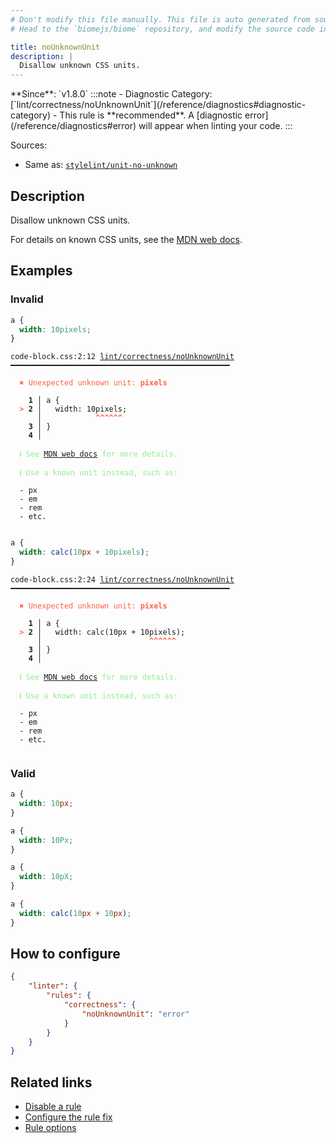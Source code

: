 ```yaml
---
# Don't modify this file manually. This file is auto generated from source, and you will lose your changes next time the website is built.
# Head to the `biomejs/biome` repository, and modify the source code in there.

title: noUnknownUnit
description: |
  Disallow unknown CSS units.
---
```


<Tabs>
<TabItem label="CSS" icon="seti:css">
**Since**: `v1.8.0`
:::note
- Diagnostic Category: [`lint/correctness/noUnknownUnit`](/reference/diagnostics#diagnostic-category)
- This rule is **recommended**. A [diagnostic error](/reference/diagnostics#error) will appear when linting your code.
:::

Sources: 
- Same as: <a href="https://github.com/stylelint/stylelint/blob/main/lib/rules/unit-no-unknown/README.md" target="_blank"><code>stylelint/unit-no-unknown</code></a>

## Description
Disallow unknown CSS units.

For details on known CSS units, see the [MDN web docs](https://developer.mozilla.org/en-US/docs/Learn/CSS/Building_blocks/Values_and_units#lengths).

## Examples

### Invalid

```css
a {
  width: 10pixels;
}
```

<pre class="language-text"><code class="language-text">code-block.css:2:12 <a href="https://biomejs.dev/linter/rules/no-unknown-unit">lint/correctness/noUnknownUnit</a> ━━━━━━━━━━━━━━━━━━━━━━━━━━━━━━━━━━━━━━━━━━━━━━━━━<br /><br />  <strong><span style="color: Tomato;">✖</span></strong> <span style="color: Tomato;">Unexpected unknown unit: </span><span style="color: Tomato;"><strong>pixels</strong></span><br />  <br />    <strong>1 │ </strong>a &#123;<br />  <strong><span style="color: Tomato;">&gt;</span></strong> <strong>2 │ </strong>  width: 10pixels;<br />   <strong>   │ </strong>           <strong><span style="color: Tomato;">^</span></strong><strong><span style="color: Tomato;">^</span></strong><strong><span style="color: Tomato;">^</span></strong><strong><span style="color: Tomato;">^</span></strong><strong><span style="color: Tomato;">^</span></strong><strong><span style="color: Tomato;">^</span></strong><br />    <strong>3 │ </strong>&#125;<br />    <strong>4 │ </strong><br />  <br />  <strong><span style="color: lightgreen;">ℹ</span></strong> <span style="color: lightgreen;">See </span><span style="color: lightgreen;"><a href="https://developer.mozilla.org/en-US/docs/Learn/CSS/Building_blocks/Values_and_units#lengths">MDN web docs</a></span><span style="color: lightgreen;"> for more details.</span><br />  <br />  <strong><span style="color: lightgreen;">ℹ</span></strong> <span style="color: lightgreen;">Use a known unit instead, such as:</span><br />  <br />  - px<br />  - em<br />  - rem<br />  - etc.<br />  <br /></code></pre>

```css
a {
  width: calc(10px + 10pixels);
}
```

<pre class="language-text"><code class="language-text">code-block.css:2:24 <a href="https://biomejs.dev/linter/rules/no-unknown-unit">lint/correctness/noUnknownUnit</a> ━━━━━━━━━━━━━━━━━━━━━━━━━━━━━━━━━━━━━━━━━━━━━━━━━<br /><br />  <strong><span style="color: Tomato;">✖</span></strong> <span style="color: Tomato;">Unexpected unknown unit: </span><span style="color: Tomato;"><strong>pixels</strong></span><br />  <br />    <strong>1 │ </strong>a &#123;<br />  <strong><span style="color: Tomato;">&gt;</span></strong> <strong>2 │ </strong>  width: calc(10px + 10pixels);<br />   <strong>   │ </strong>                       <strong><span style="color: Tomato;">^</span></strong><strong><span style="color: Tomato;">^</span></strong><strong><span style="color: Tomato;">^</span></strong><strong><span style="color: Tomato;">^</span></strong><strong><span style="color: Tomato;">^</span></strong><strong><span style="color: Tomato;">^</span></strong><br />    <strong>3 │ </strong>&#125;<br />    <strong>4 │ </strong><br />  <br />  <strong><span style="color: lightgreen;">ℹ</span></strong> <span style="color: lightgreen;">See </span><span style="color: lightgreen;"><a href="https://developer.mozilla.org/en-US/docs/Learn/CSS/Building_blocks/Values_and_units#lengths">MDN web docs</a></span><span style="color: lightgreen;"> for more details.</span><br />  <br />  <strong><span style="color: lightgreen;">ℹ</span></strong> <span style="color: lightgreen;">Use a known unit instead, such as:</span><br />  <br />  - px<br />  - em<br />  - rem<br />  - etc.<br />  <br /></code></pre>

### Valid

```css
a {
  width: 10px;
}
```

```css
a {
  width: 10Px;
}
```

```css
a {
  width: 10pX;
}
```

```css
a {
  width: calc(10px + 10px);
}
```

## How to configure
```json title="biome.json"
{
	"linter": {
		"rules": {
			"correctness": {
				"noUnknownUnit": "error"
			}
		}
	}
}

```
## Related links

- [Disable a rule](/linter/#disable-a-lint-rule)
- [Configure the rule fix](/linter#configure-the-rule-fix)
- [Rule options](/linter/#rule-options)

</TabItem>
</Tabs>

